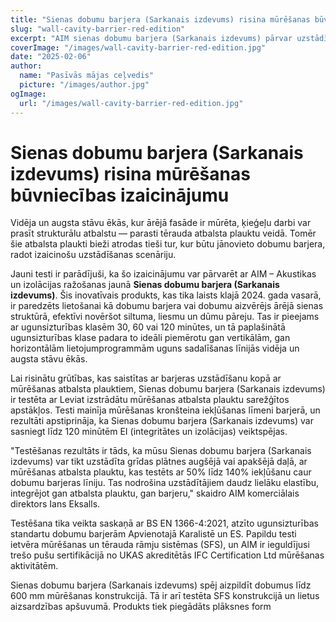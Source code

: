 ```yaml
---
title: "Sienas dobumu barjera (Sarkanais izdevums) risina mūrēšanas būvniecības izaicinājumu"
slug: "wall-cavity-barrier-red-edition"
excerpt: "AIM sienas dobumu barjera (Sarkanais izdevums) pārvar uzstādīšanas izaicinājumus, integrējoties ar mūrēšanas atbalsta plauktiem, nodrošinot izturīgu ugunsdrošību."
coverImage: "/images/wall-cavity-barrier-red-edition.jpg"
date: "2025-02-06"
author:
  name: "Pasīvās mājas ceļvedis"
  picture: "/images/author.jpg"
ogImage:
  url: "/images/wall-cavity-barrier-red-edition.jpg"
---
```


# Sienas dobumu barjera (Sarkanais izdevums) risina mūrēšanas būvniecības izaicinājumu

Vidēja un augsta stāvu ēkās, kur ārējā fasāde ir mūrēta, ķieģeļu darbi var prasīt strukturālu atbalstu — parasti tērauda atbalsta plauktu veidā. Tomēr šie atbalsta plaukti bieži atrodas tieši tur, kur būtu jānovieto dobumu barjera, radot izaicinošu uzstādīšanas scenāriju.

Jauni testi ir parādījuši, ka šo izaicinājumu var pārvarēt ar AIM – Akustikas un izolācijas ražošanas jaunā **Sienas dobumu barjera (Sarkanais izdevums)**. Šis inovatīvais produkts, kas tika laists klajā 2024. gada vasarā, ir paredzēts lietošanai kā dobumu barjera vai dobumu aizvērējs ārējā sienas struktūrā, efektīvi novēršot siltuma, liesmu un dūmu pāreju. Tas ir pieejams ar ugunsizturības klasēm 30, 60 vai 120 minūtes, un tā paplašinātā ugunsizturības klase padara to ideāli piemērotu gan vertikālām, gan horizontālām lietojumprogrammām uguns sadalīšanas līnijās vidēja un augsta stāvu ēkās.

Lai risinātu grūtības, kas saistītas ar barjeras uzstādīšanu kopā ar mūrēšanas atbalsta plauktiem, Sienas dobumu barjera (Sarkanais izdevums) ir testēta ar Leviat izstrādātu mūrēšanas atbalsta plauktu sarežģītos apstākļos. Testi mainīja mūrēšanas kronšteina iekļūšanas līmeni barjerā, un rezultāti apstiprināja, ka Sienas dobumu barjera (Sarkanais izdevums) var sasniegt līdz 120 minūtēm EI (integritātes un izolācijas) veiktspējas.

"Testēšanas rezultāts ir tāds, ka mūsu Sienas dobumu barjera (Sarkanais izdevums) var tikt uzstādīta grīdas plātnes augšējā vai apakšējā daļā, ar mūrēšanas atbalsta plauktu, kas testēts ar 50% līdz 140% iekļūšanu caur dobumu barjeras līniju. Tas nodrošina uzstādītājiem daudz lielāku elastību, integrējot gan atbalsta plauktu, gan barjeru," skaidro AIM komerciālais direktors Ians Eksalls.

Testēšana tika veikta saskaņā ar BS EN 1366-4:2021, atzīto ugunsizturības standartu dobumu barjerām Apvienotajā Karalistē un ES. Papildu testi ietvēra mūrēšanas un tērauda rāmju sistēmas (SFS), un AIM ir ieguldījusi trešo pušu sertifikācijā no UKAS akreditētās IFC Certification Ltd mūrēšanas aktivitātēm.

Sienas dobumu barjera (Sarkanais izdevums) spēj aizpildīt dobumus līdz 600 mm mūrēšanas konstrukcijā. Tā ir arī testēta SFS konstrukcijā un lietus aizsardzības apšuvumā. Produkts tiek piegādāts plāksnes form